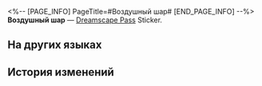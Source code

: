<%-- [PAGE_INFO]
PageTitle=#Воздушный шар#
[END_PAGE_INFO] --%>
{{Предмет Инфобокс
|id          = 223358
|Изображение = Dreamscape Pass Sticker Воздушный шар.png
|Тип         = Dreamscape Pass Sticker
|Тип2        = Чьё-то прошлое Stickers
|Инвентарь   = 
|Редкость    = 4
|Эффект      = 
|Описание    = Пронумерованные наклейки, используемые для украшения дневника сновидений. Бывают самыми разными.
|Источник1   = [[Открыто по умолчанию]]
}}
{{Описание|Проколите шарик, он сделает «бум», и ребёнок засмеётся.}}
'''Воздушный шар''' — [[Dreamscape Pass]] Sticker.

==На других языках==
{{На других языках
|en   = Balloon
|zhs  = 气球
|zht  = 氣球
|ja   = 風船
|ko   = 풍선
|es   = Globo
|fr   = Ballon
|ru   = Воздушный шар
|th   = ลูกโป่ง
|vi   = Bóng Bay
|de   = Luftballon
|id   = Balon
|pt   = Bexiga
}}

==История изменений==
{{История изменений|3.5}}